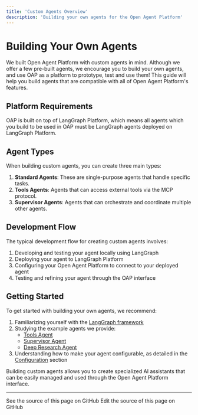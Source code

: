 ```yaml
---
title: 'Custom Agents Overview'
description: 'Building your own agents for the Open Agent Platform'
---
```


# Building Your Own Agents

We built Open Agent Platform with custom agents in mind. Although we offer a few pre-built agents, we encourage you to build your own agents, and use OAP as a platform to prototype, test and use them! This guide will help you build agents that are compatible with all of Open Agent Platform's features.

## Platform Requirements

OAP is built on top of LangGraph Platform, which means all agents which you build to be used in OAP must be LangGraph agents deployed on LangGraph Platform.

## Agent Types

When building custom agents, you can create three main types:

1. **Standard Agents**: These are single-purpose agents that handle specific tasks.
2. **Tools Agents**: Agents that can access external tools via the MCP protocol.
3. **Supervisor Agents**: Agents that can orchestrate and coordinate multiple other agents.

## Development Flow

The typical development flow for creating custom agents involves:

1. Developing and testing your agent locally using LangGraph
2. Deploying your agent to LangGraph Platform
3. Configuring your Open Agent Platform to connect to your deployed agent
4. Testing and refining your agent through the OAP interface

## Getting Started

To get started with building your own agents, we recommend:

1. Familiarizing yourself with the [LangGraph framework](https://github.com/langchain-ai/langgraph)
2. Studying the example agents we provide:
   - [Tools Agent](https://github.com/langchain-ai/oap-langgraph-tools-agent)
   - [Supervisor Agent](https://github.com/langchain-ai/oap-agent-supervisor)
   - [Deep Research Agent](https://github.com/langchain-ai/oap-deep-researcher)
3. Understanding how to make your agent configurable, as detailed in the [Configuration](/labs/oap/custom-agents/configuration) section

Building custom agents allows you to create specialized AI assistants that can be easily managed and used through the Open Agent Platform interface.

---

<CardGroup cols={2}>
  <Card title="View Source" icon="eye" href="https://github.com/langchain-ai/docs/blob/main/src/labs/oap/custom-agents/overview.mdx">
    See the source of this page on GitHub
  </Card>
  <Card title="Edit Source" icon="pen-to-square" href="https://github.com/langchain-ai/docs/edit/main/src/labs/oap/custom-agents/overview.mdx">
    Edit the source of this page on GitHub
  </Card>
</CardGroup>
